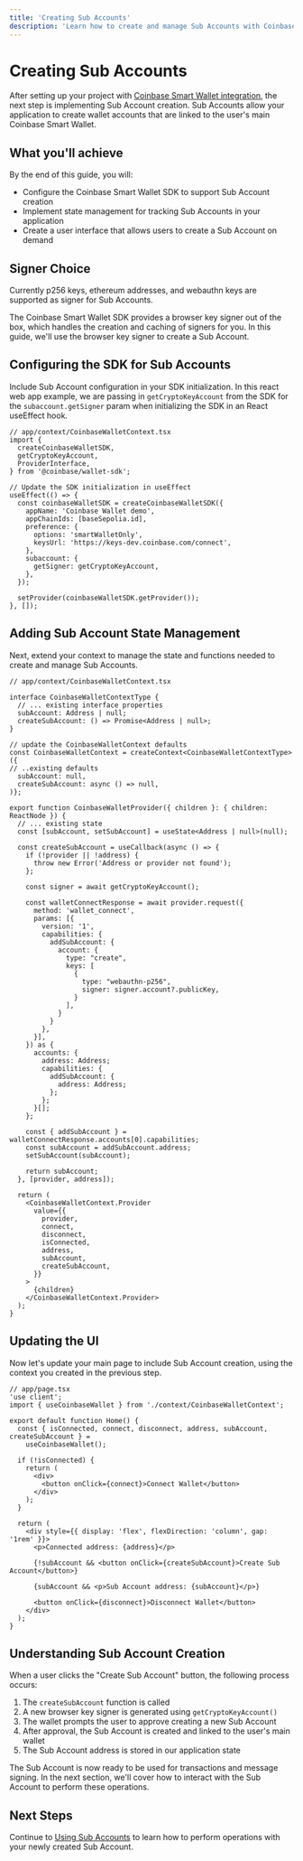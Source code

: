 ```yaml
---
title: 'Creating Sub Accounts'
description: 'Learn how to create and manage Sub Accounts with Coinbase Smart Wallet'
---
```


# Creating Sub Accounts

After setting up your project with [Coinbase Smart Wallet integration](/identity/smart-wallet/guides/linked-accounts/setup), the next step is implementing Sub Account creation. Sub Accounts allow your application to create wallet accounts that are linked to the user's main Coinbase Smart Wallet.

## What you'll achieve

By the end of this guide, you will:

- Configure the Coinbase Smart Wallet SDK to support Sub Account creation
- Implement state management for tracking Sub Accounts in your application
- Create a user interface that allows users to create a Sub Account on demand

## Signer Choice

Currently p256 keys, ethereum addresses, and webauthn keys are supported as signer for Sub Accounts.

The Coinbase Smart Wallet SDK provides a browser key signer out of the box, which handles the creation and caching of signers for you. In this guide, we'll use the browser key signer to create a Sub Account.

## Configuring the SDK for Sub Accounts

Include Sub Account configuration in your SDK initialization. In this react web app example, we are passing in `getCryptoKeyAccount` from the SDK for the `subaccount.getSigner` param when initializing the SDK in an React useEffect hook.

```tsx
// app/context/CoinbaseWalletContext.tsx
import {
  createCoinbaseWalletSDK,
  getCryptoKeyAccount,
  ProviderInterface,
} from '@coinbase/wallet-sdk';

// Update the SDK initialization in useEffect
useEffect(() => {
  const coinbaseWalletSDK = createCoinbaseWalletSDK({
    appName: 'Coinbase Wallet demo',
    appChainIds: [baseSepolia.id],
    preference: {
      options: 'smartWalletOnly',
      keysUrl: 'https://keys-dev.coinbase.com/connect',
    },
    subaccount: {
      getSigner: getCryptoKeyAccount,
    },
  });

  setProvider(coinbaseWalletSDK.getProvider());
}, []);
```

## Adding Sub Account State Management

Next, extend your context to manage the state and functions needed to create and manage Sub Accounts.

```tsx
// app/context/CoinbaseWalletContext.tsx

interface CoinbaseWalletContextType {
  // ... existing interface properties
  subAccount: Address | null;
  createSubAccount: () => Promise<Address | null>;
}

// update the CoinbaseWalletContext defaults
const CoinbaseWalletContext = createContext<CoinbaseWalletContextType>({
// ..existing defaults
  subAccount: null,
  createSubAccount: async () => null,
)};

export function CoinbaseWalletProvider({ children }: { children: ReactNode }) {
  // ... existing state
  const [subAccount, setSubAccount] = useState<Address | null>(null);

  const createSubAccount = useCallback(async () => {
    if (!provider || !address) {
      throw new Error('Address or provider not found');
    };

    const signer = await getCryptoKeyAccount();

    const walletConnectResponse = await provider.request({
      method: 'wallet_connect',
      params: [{
        version: '1',
        capabilities: {
          addSubAccount: {
            account: {
              type: "create",
              keys: [
                {
                  type: "webauthn-p256",
                  signer: signer.account?.publicKey,
                }
              ],
            }
          }
        },
      }],
    }) as {
      accounts: {
        address: Address;
        capabilities: {
          addSubAccount: {
            address: Address;
          };
        };
      }[];
    };

    const { addSubAccount } = walletConnectResponse.accounts[0].capabilities;
    const subAccount = addSubAccount.address;
    setSubAccount(subAccount);

    return subAccount;
  }, [provider, address]);

  return (
    <CoinbaseWalletContext.Provider
      value={{
        provider,
        connect,
        disconnect,
        isConnected,
        address,
        subAccount,
        createSubAccount,
      }}
    >
      {children}
    </CoinbaseWalletContext.Provider>
  );
}
```

## Updating the UI

Now let's update your main page to include Sub Account creation, using the context you created in the previous step.

```tsx
// app/page.tsx
'use client';
import { useCoinbaseWallet } from './context/CoinbaseWalletContext';

export default function Home() {
  const { isConnected, connect, disconnect, address, subAccount, createSubAccount } =
    useCoinbaseWallet();

  if (!isConnected) {
    return (
      <div>
        <button onClick={connect}>Connect Wallet</button>
      </div>
    );
  }

  return (
    <div style={{ display: 'flex', flexDirection: 'column', gap: '1rem' }}>
      <p>Connected address: {address}</p>

      {!subAccount && <button onClick={createSubAccount}>Create Sub Account</button>}

      {subAccount && <p>Sub Account address: {subAccount}</p>}

      <button onClick={disconnect}>Disconnect Wallet</button>
    </div>
  );
}
```

## Understanding Sub Account Creation

When a user clicks the "Create Sub Account" button, the following process occurs:

1. The `createSubAccount` function is called
2. A new browser key signer is generated using `getCryptoKeyAccount()`
3. The wallet prompts the user to approve creating a new Sub Account
4. After approval, the Sub Account is created and linked to the user's main wallet
5. The Sub Account address is stored in our application state

The Sub Account is now ready to be used for transactions and message signing. In the next section, we'll cover how to interact with the Sub Account to perform these operations.

## Next Steps

Continue to [Using Sub Accounts](/identity/smart-wallet/guides/linked-accounts/using-sub-accounts) to learn how to perform operations with your newly created Sub Account.
